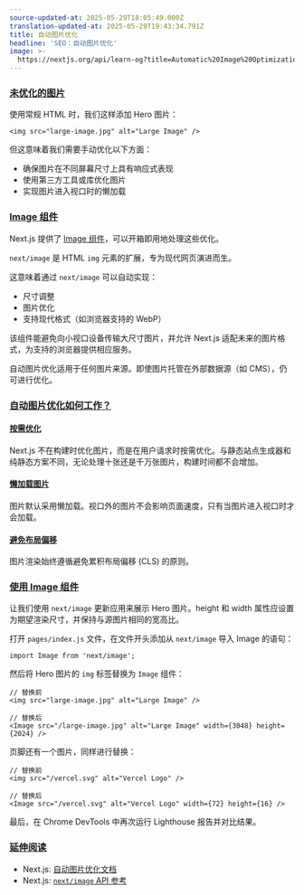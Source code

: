 ```yaml
---
source-updated-at: 2025-05-29T18:05:49.000Z
translation-updated-at: 2025-05-29T19:43:34.791Z
title: 自动图片优化
headline: 'SEO：自动图片优化'
image: >-
  https://nextjs.org/api/learn-og?title=Automatic%20Image%20Optimization&amp;chapter=24
---
```


### [未优化的图片](#unoptimized-images)

使用常规 HTML 时，我们这样添加 Hero 图片：

```
<img src="large-image.jpg" alt="Large Image" />
```

但这意味着我们需要手动优化以下方面：

*   确保图片在不同屏幕尺寸上具有响应式表现
*   使用第三方工具或库优化图片
*   实现图片进入视口时的懒加载

### [Image 组件](#the-image-component)

Next.js 提供了 [Image 组件](/docs/api-reference/next/image)，可以开箱即用地处理这些优化。

`next/image` 是 HTML `img` 元素的扩展，专为现代网页演进而生。

这意味着通过 `next/image` 可以自动实现：
* 尺寸调整
* 图片优化
* 支持现代格式（如浏览器支持的 WebP）

该组件能避免向小视口设备传输大尺寸图片，并允许 Next.js 适配未来的图片格式，为支持的浏览器提供相应服务。

自动图片优化适用于任何图片来源。即使图片托管在外部数据源（如 CMS），仍可进行优化。

### [自动图片优化如何工作？](#how-does-automatic-image-optimization-work)

#### [按需优化](#on-demand-optimization)

Next.js 不在构建时优化图片，而是在用户请求时按需优化。与静态站点生成器和纯静态方案不同，无论处理十张还是千万张图片，构建时间都不会增加。

#### [懒加载图片](#lazy-loaded-images)

图片默认采用懒加载。视口外的图片不会影响页面速度，只有当图片进入视口时才会加载。

#### [避免布局偏移](#avoids-cls)

图片渲染始终遵循避免累积布局偏移 (CLS) 的原则。

### [使用 Image 组件](#using-the-image-component)

让我们使用 `next/image` 更新应用来展示 Hero 图片。height 和 width 属性应设置为期望渲染尺寸，并保持与源图片相同的宽高比。

打开 `pages/index.js` 文件，在文件开头添加从 `next/image` 导入 Image 的语句：

```
import Image from 'next/image';
```

然后将 Hero 图片的 `img` 标签替换为 `Image` 组件：

```
// 替换前
<img src="large-image.jpg" alt="Large Image" />
 
// 替换后
<Image src="/large-image.jpg" alt="Large Image" width={3048} height={2024} />
```

页脚还有一个图片，同样进行替换：

```
// 替换前
<img src="/vercel.svg" alt="Vercel Logo" />
 
// 替换后
<Image src="/vercel.svg" alt="Vercel Logo" width={72} height={16} />
```

最后，在 Chrome DevTools 中再次运行 Lighthouse 报告并对比结果。

### [延伸阅读](#further-reading)

*   Next.js: [自动图片优化文档](/docs/basic-features/image-optimization)
*   Next.js: [`next/image` API 参考](/docs/api-reference/next/image)